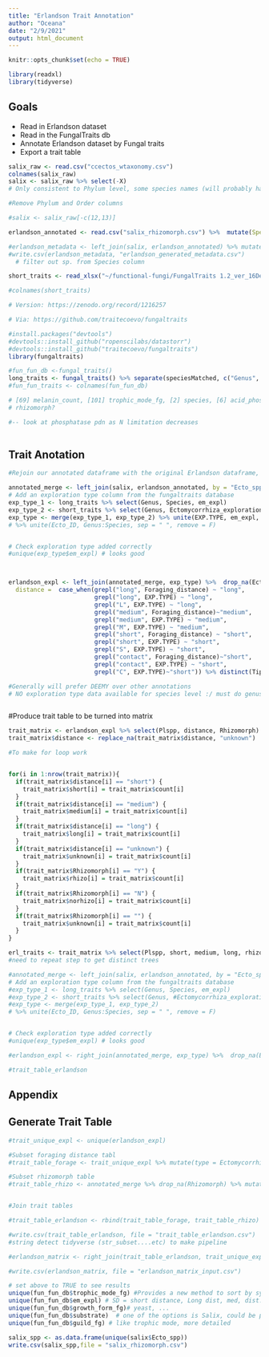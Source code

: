 ```yaml
---
title: "Erlandson Trait Annotation"
author: "Oceana"
date: "2/9/2021"
output: html_document
---
```


```r
knitr::opts_chunk$set(echo = TRUE)
```

```r
library(readxl)
library(tidyverse)
```

## Goals
  - Read in Erlandson dataset
  - Read in the FungalTraits db 
  - Annotate Erlandson dataset by Fungal traits
  - Export a trait table
  
```r
salix_raw <- read.csv("ccectos_wtaxonomy.csv")
colnames(salix_raw)
salix <- salix_raw %>% select(-X)
# Only consistent to Phylum level, some species names (will probably have to manually annotate)

#Remove Phylum and Order columns

#salix <- salix_raw[-c(12,13)]
```
```r
erlandson_annotated <- read.csv("salix_rhizomorph.csv") %>%  mutate(Species = ifelse(Species %in% "", "sp.", Species)) %>% unite(Ecto_ID, Genus:Species, sep = " ", remove = FALSE)

#erlandson_metadata <- left_join(salix, erlandson_annotated) %>% mutate (Tree_site = Plspp, Plspp = NULL)
#write.csv(erlandson_metadata, "erlandson_generated_metadata.csv")
  # filter out sp. from Species column
```


```r

short_traits <- read_xlsx("~/functional-fungi/FungalTraits 1.2_ver_16Dec_2020.xlsx") %>% mutate(Genus = GENUS) 

#colnames(short_traits)
```

```r
# Version: https://zenodo.org/record/1216257

# Via: https://github.com/traitecoevo/fungaltraits

#install.packages("devtools")
#devtools::install_github("ropenscilabs/datastorr")
#devtools::install_github("traitecoevo/fungaltraits")
library(fungaltraits)
```

```r
#fun_fun_db <-fungal_traits()
long_traits <- fungal_traits() %>% separate(speciesMatched, c("Genus", "Species", "Subspecies", "Etc"), " ")
#fun_fun_traits <- colnames(fun_fun_db)

# [69] melanin_count, [101] trophic_mode_fg, [2] species, [6] acid_phosphatase, [45] em_expl, [56] growth_form_fg, [59] guild_fg, [49] Genus, [60] heatShockProtein_count, [68] melanin_content, [93-97] show levels of C, N, and P and C:N N:P ratios in tissue [13] 
# rhizomorph? 

#-- look at phosphatase pdn as N limitation decreases
 
```


## Trait Anotation

```r
#Rejoin our annotated dataframe with the original Erlandson dataframe, only keeping those fungi for which we have a species-level identification 

annotated_merge <- left_join(salix, erlandson_annotated, by = "Ecto_spp")%>% mutate(Genus = Genus.x, X = NULL, Genus.x = NULL, Genus.y=NULL, abund = NULL, Subspecies = NULL, Accession_No = NULL, Notes = NULL)  # %>% filter(Species != "sp.") %>%  drop_na(Species) 
# Add an exploration type column from the fungaltraits database 
exp_type_1 <- long_traits %>% select(Genus, Species, em_expl)
exp_type_2 <- short_traits %>% select(Genus, Ectomycorrhiza_exploration_type_template)
exp_type <- merge(exp_type_1, exp_type_2) %>% unite(EXP.TYPE, em_expl, Ectomycorrhiza_exploration_type_template, sep = " ", na.rm=T)
# %>% unite(Ecto_ID, Genus:Species, sep = " ", remove = F)


# Check exploration type added correctly
#unique(exp_type$em_expl) # looks good



erlandson_expl <- left_join(annotated_merge, exp_type) %>%  drop_na(Ecto_spp) %>% distinct(.) %>% mutate(
  distance =  case_when(grepl("long", Foraging_distance) ~ "long",
                        grepl("long", EXP.TYPE) ~ "long",
                        grepl("L", EXP.TYPE) ~ "long",
                        grepl("medium", Foraging_distance)~"medium",
                        grepl("medium", EXP.TYPE) ~ "medium",
                        grepl("M", EXP.TYPE) ~ "medium",
                        grepl("short", Foraging_distance) ~ "short",
                        grepl("short", EXP.TYPE) ~ "short",
                        grepl("S", EXP.TYPE) ~ "short",
                        grepl("contact", Foraging_distance)~"short",
                        grepl("contact", EXP.TYPE) ~ "short",
                        grepl("C", EXP.TYPE)~"short")) %>% distinct(Tip, .keep_all = T)

#Generally will prefer DEEMY over other annotations
# NO exploration type data available for species level :/ must do genus-level!



```


#Produce trait table to be turned into matrix

```r
trait_matrix <- erlandson_expl %>% select(Plspp, distance, Rhizomorph) %>% mutate(No.Tips = rep(1)) %>% group_by(Plspp,distance,Rhizomorph) %>%  summarize(count=n()) %>% mutate(short = rep(NA), medium = rep(NA), long=rep(NA), rhizo = rep(NA), norhizo = rep(NA), unknown = rep(NA))%>% ungroup() 
trait_matrix$distance <- replace_na(trait_matrix$distance, "unknown") 

#To make for loop work


for(i in 1:nrow(trait_matrix)){
  if(trait_matrix$distance[i] == "short") {
    trait_matrix$short[i] = trait_matrix$count[i]
  }
  if(trait_matrix$distance[i] == "medium") {
    trait_matrix$medium[i] = trait_matrix$count[i]
  }
  if(trait_matrix$distance[i] == "long") {
    trait_matrix$long[i] = trait_matrix$count[i]
  }
  if(trait_matrix$distance[i] == "unknown") {
    trait_matrix$unknown[i] = trait_matrix$count[i]
  }
  if(trait_matrix$Rhizomorph[i] == "Y") {
    trait_matrix$rhizo[i] = trait_matrix$count[i]
  }
  if(trait_matrix$Rhizomorph[i] == "N") {
    trait_matrix$norhizo[i] = trait_matrix$count[i]
  }
  if(trait_matrix$Rhizomorph[i] == "") {
    trait_matrix$unknown[i] = trait_matrix$count[i]
  }
}

erl_traits <- trait_matrix %>% select(Plspp, short, medium, long, rhizo, norhizo, unknown)
#need to repeat step to get distinct trees 
```

```r
#annotated_merge <- left_join(salix, erlandson_annotated, by = "Ecto_spp")%>% mutate(Genus = Genus.x, X = NULL, Genus.x = NULL, Genus.y=NULL, abund = NULL, Subspecies = NULL, Accession_No = NULL, Notes = NULL)  # %>% filter(Species != "sp.") %>%  drop_na(Species) 
# Add an exploration type column from the fungaltraits database 
#exp_type_1 <- long_traits %>% select(Genus, Species, em_expl)
#exp_type_2 <- short_traits %>% select(Genus, #Ectomycorrhiza_exploration_type_template)
#exp_type <- merge(exp_type_1, exp_type_2)
# %>% unite(Ecto_ID, Genus:Species, sep = " ", remove = F)


# Check exploration type added correctly
#unique(exp_type$em_expl) # looks good

#erlandson_expl <- right_join(annotated_merge, exp_type) %>%  drop_na(Ecto_spp)#

#trait_table_erlandson
```

## Appendix
## Generate Trait Table
```r

#trait_unique_expl <- unique(erlandson_expl)

#Subset foraging distance tabl
#trait_table_forage <- trait_unique_expl %>% mutate(type = Ectomycorrhiza_exploration_type_template,type = if_else(type=="short-distance_delicate", "short", type),type = if_else(type=="short-distance_coarse", "short", type),type = if_else(type=="medium-distance_fringe", "medium", type),type = if_else(type=="medium-distance_smooth", "medium", type)) %>% select(Tip, Ecto_spp, type) %>% mutate(trait = "exploration_type") %>% drop_na(type)

#Subset rhizomorph table
#trait_table_rhizo <- annotated_merge %>% drop_na(Rhizomorph) %>% mutate(type = Rhizomorph,type = if_else(type=="Y", "r_true", type),type = if_else(type =="N", "r_false", type)) %>% select(Tip, Ecto_spp, type) %>% mutate(trait = "rhizomorphs")


#Join trait tables

#trait_table_erlandson <- rbind(trait_table_forage, trait_table_rhizo)

#write.csv(trait_table_erlandson, file = "trait_table_erlandson.csv")
#string detect tidyverse (str_subset....etc) to make pipeline

#erlandson_matrix <- right_join(trait_table_erlandson, trait_unique_expl)

#write.csv(erlandson_matrix, file = "erlandson_matrix_input.csv")
```

```r
# set above to TRUE to see results
unique(fun_fun_db$trophic_mode_fg) #Provides a new method to sort by symbiotrophs :)
unique(fun_fun_db$em_expl) # SD = short distance, Long dist, med, dist. will need to clean "SD " and "LD " to "SD" and "LD" 
unique(fun_fun_db$growth_form_fg)# yeast, ...
unique(fun_fun_db$substrate)  # one of the options is Salix, could be possible looking at erlandson
unique(fun_fun_db$guild_fg) # like trophic mode, more detailed
```
```r
salix_spp <- as.data.frame(unique(salix$Ecto_spp))
write.csv(salix_spp,file = "salix_rhizomorph.csv")
```

